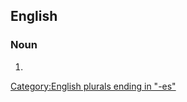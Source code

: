 ==English==

===Noun===
{{head|en|noun form}}

# {{plural of|en|butch}}

[[Category:English plurals ending in "-es"]]
